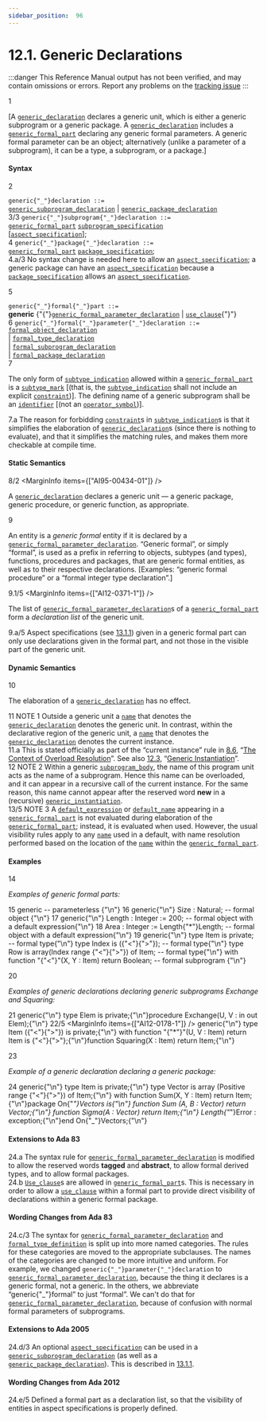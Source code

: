 ```yaml
---
sidebar_position:  96
---
```


# 12.1. Generic Declarations

:::danger
This Reference Manual output has not been verified,
and may contain omissions or errors.
Report any problems on the [tracking issue](https://github.com/ada-lang-io/ada-lang-io/issues/20)
:::


<MarginText>1</MarginText>
<p>[A <code><a href="/docs/arm/AA-12/AA-12.1#S0310">generic_declaration</a></code> declares a generic unit, which is either a generic subprogram or a generic package. A <code><a href="/docs/arm/AA-12/AA-12.1#S0310">generic_declaration</a></code> includes a <code><a href="/docs/arm/AA-12/AA-12.1#S0313">generic_formal_part</a></code> declaring any generic formal parameters. A generic formal parameter can be an object; alternatively (unlike a parameter of a subprogram), it can be a type, a subprogram, or a package.] <br /></p>


#### Syntax

<MarginText>2</MarginText>

<CodeBlock>
<code>generic{"_"}declaration</code><a id="S0310"></a><code> ::= </code><br />    <code><a href="/docs/arm/AA-12/AA-12.1#S0311">generic_subprogram_declaration</a></code> | <code><a href="/docs/arm/AA-12/AA-12.1#S0312">generic_package_declaration</a></code><br />

</CodeBlock>
<MarginText>3/3</MarginText>
<MarginInfo items={["AI05-0183-1"]} />

<CodeBlock>
<code>generic{"_"}subprogram{"_"}declaration</code><a id="S0311"></a><code> ::= </code><br />    <code><a href="/docs/arm/AA-12/AA-12.1#S0313">generic_formal_part</a></code> <code><a href="/docs/arm/AA-6/AA-6.1#S0196">subprogram_specification</a></code><br />       [<code><a href="/docs/arm/AA-13/AA-13.1#S0346">aspect_specification</a></code>];<br />

</CodeBlock>
<MarginText>4</MarginText>

<CodeBlock>
<code>generic{"_"}package{"_"}declaration</code><a id="S0312"></a><code> ::= </code><br />    <code><a href="/docs/arm/AA-12/AA-12.1#S0313">generic_formal_part</a></code>  <code><a href="/docs/arm/AA-7/AA-7.1#S0230">package_specification</a></code>;<br />

</CodeBlock>
<AnnotatedOnly>
<MarginText>4.a/3</MarginText>
<MarginInfo items={["AI05-0183-1"]} />
<Admonition type="aarm" aarm="ramification">
<b></b>No syntax change is needed here to allow an <code><a href="/docs/arm/AA-13/AA-13.1#S0346">aspect_specification</a></code>; a generic package can have an <code><a href="/docs/arm/AA-13/AA-13.1#S0346">aspect_specification</a></code> because a <code><a href="/docs/arm/AA-7/AA-7.1#S0230">package_specification</a></code> allows an <code><a href="/docs/arm/AA-13/AA-13.1#S0346">aspect_specification</a></code>. <br />
</Admonition>
</AnnotatedOnly>

<MarginText>5</MarginText>

<CodeBlock>
<code>generic{"_"}formal{"_"}part</code><a id="S0313"></a><code> ::= </code><br />    <b>generic</b> {"{"}<code><a href="/docs/arm/AA-12/AA-12.1#S0314">generic_formal_parameter_declaration</a></code> | <code><a href="/docs/arm/AA-8/AA-8.4#S0235">use_clause</a></code>{"}"}<br />

</CodeBlock>
<MarginText>6</MarginText>

<CodeBlock>
<code>generic{"_"}formal{"_"}parameter{"_"}declaration</code><a id="S0314"></a><code> ::= </code><br />    <code><a href="/docs/arm/AA-12/AA-12.4#S0319">formal_object_declaration</a></code><br />  | <code><a href="/docs/arm/AA-12/AA-12.5#S0320">formal_type_declaration</a></code><br />  | <code><a href="/docs/arm/AA-12/AA-12.6#S0335">formal_subprogram_declaration</a></code><br />  | <code><a href="/docs/arm/AA-12/AA-12.7#S0340">formal_package_declaration</a></code><br />

</CodeBlock>
<MarginText>7</MarginText>
<p class="Indented2">The only form of <code><a href="/docs/arm/AA-3/AA-3.2#S0027">subtype_indication</a></code> allowed within a <code><a href="/docs/arm/AA-12/AA-12.1#S0313">generic_formal_part</a></code> is a <code><a href="/docs/arm/AA-3/AA-3.2#S0028">subtype_mark</a></code> [(that is, the <code><a href="/docs/arm/AA-3/AA-3.2#S0027">subtype_indication</a></code> shall not include an explicit <code><a href="/docs/arm/AA-3/AA-3.2#S0029">constraint</a></code>)]. The defining name of a generic subprogram shall be an <code><a href="/docs/arm/AA-2/AA-2.3#S0002">identifier</a></code> [(not an <code><a href="/docs/arm/AA-6/AA-6.1#S0202">operator_symbol</a></code>)]. <br /></p>

<AnnotatedOnly>
<MarginText>7.a</MarginText>
<Admonition type="aarm" aarm="reason">
<b></b>The reason for forbidding <code><a href="/docs/arm/AA-3/AA-3.2#S0029">constraint</a></code>s in <code><a href="/docs/arm/AA-3/AA-3.2#S0027">subtype_indication</a></code>s is that it simplifies the elaboration of <code><a href="/docs/arm/AA-12/AA-12.1#S0310">generic_declaration</a></code>s (since there is nothing to evaluate), and that it simplifies the matching rules, and makes them more checkable at compile time. <br />
</Admonition>
</AnnotatedOnly>


#### Static Semantics

<MarginText>8/2</MarginText>
<MarginInfo items={["AI95-00434-01"]} />
<p>A <code><a href="/docs/arm/AA-12/AA-12.1#S0310">generic_declaration</a></code> declares a generic unit &mdash; a generic package, generic procedure, or generic function, as appropriate.<br /></p>

<MarginText>9</MarginText>
<p>An entity is a <i>generic formal</i> entity if it is declared by a <code><a href="/docs/arm/AA-12/AA-12.1#S0314">generic_formal_parameter_declaration</a></code>. &ldquo;Generic formal&rdquo;, or simply &ldquo;formal&rdquo;, is used as a prefix in referring to objects, subtypes (and types), functions, procedures and packages, that are generic formal entities, as well as to their respective declarations. [Examples: &ldquo;generic formal procedure&rdquo; or a &ldquo;formal integer type declaration&rdquo;.]<br /></p>

<MarginText>9.1/5</MarginText>
<MarginInfo items={["AI12-0371-1"]} />
<p>The list of <code><a href="/docs/arm/AA-12/AA-12.1#S0314">generic_formal_parameter_declaration</a></code>s of a <code><a href="/docs/arm/AA-12/AA-12.1#S0313">generic_formal_part</a></code> form a <i>declaration list</i> of the generic unit.<br /></p>

<AnnotatedOnly>
<MarginText>9.a/5</MarginText>
<Admonition type="aarm" aarm="ramification">
<b></b>Aspect specifications (see <a href="/docs/arm/AA-13/AA-13.1#Subclause_13.1.1">13.1.1</a>) given in a generic formal part can only use declarations given in the formal part, and not those in the visible part of the generic unit. <br />
</Admonition>
</AnnotatedOnly>


#### Dynamic Semantics

<MarginText>10</MarginText>
<p>The elaboration of a <code><a href="/docs/arm/AA-12/AA-12.1#S0310">generic_declaration</a></code> has no effect. <br /></p>

<AnnotatedOnly>
<MarginText>11</MarginText>
<Admonition type="aarm" aarm="note">
NOTE 1   Outside a generic unit a <code><a href="/docs/arm/AA-4/AA-4.1#S0091">name</a></code> that denotes the <code><a href="/docs/arm/AA-12/AA-12.1#S0310">generic_declaration</a></code> denotes the generic unit. In contrast, within the declarative region of the generic unit, a <code><a href="/docs/arm/AA-4/AA-4.1#S0091">name</a></code> that denotes the <code><a href="/docs/arm/AA-12/AA-12.1#S0310">generic_declaration</a></code> denotes the current instance. <br />
</Admonition>
</AnnotatedOnly>

<AnnotatedOnly>
<MarginText>11.a</MarginText>
<Admonition type="aarm" aarm="proof">
<b></b>This is stated officially as part of the &ldquo;current instance&rdquo; rule in <a href="/docs/arm/AA-8/AA-8.6">8.6</a>, &ldquo;<a href="/docs/arm/AA-8/AA-8.6">The Context of Overload Resolution</a>&rdquo;. See also <a href="/docs/arm/AA-12/AA-12.3">12.3</a>, &ldquo;<a href="/docs/arm/AA-12/AA-12.3">Generic Instantiation</a>&rdquo;. <br />
</Admonition>
</AnnotatedOnly>

<AnnotatedOnly>
<MarginText>12</MarginText>
<Admonition type="aarm" aarm="note">
NOTE 2   Within a generic <code><a href="/docs/arm/AA-6/AA-6.3#S0216">subprogram_body</a></code>, the name of this program unit acts as the name of a subprogram. Hence this name can be overloaded, and it can appear in a recursive call of the current instance. For the same reason, this name cannot appear after the reserved word <b>new</b> in a (recursive) <code><a href="/docs/arm/AA-12/AA-12.3#S0315">generic_instantiation</a></code>.<br />
</Admonition>
</AnnotatedOnly>

<AnnotatedOnly>
<MarginText>13/5</MarginText>
<MarginInfo items={["AI12-0447-1"]} />
<Admonition type="aarm" aarm="note">
NOTE 3   A <code><a href="/docs/arm/AA-3/AA-3.7#S0063">default_expression</a></code> or <code><a href="/docs/arm/AA-12/AA-12.6#S0339">default_name</a></code> appearing in a <code><a href="/docs/arm/AA-12/AA-12.1#S0313">generic_formal_part</a></code> is not evaluated during elaboration of the <code><a href="/docs/arm/AA-12/AA-12.1#S0313">generic_formal_part</a></code>; instead, it is evaluated when used. However, the usual visibility rules apply to any <code><a href="/docs/arm/AA-4/AA-4.1#S0091">name</a></code> used in a default, with name resolution performed based on the location of the <code><a href="/docs/arm/AA-4/AA-4.1#S0091">name</a></code> within the <code><a href="/docs/arm/AA-12/AA-12.1#S0313">generic_formal_part</a></code>. <br />
</Admonition>
</AnnotatedOnly>


#### Examples

<MarginText>14</MarginText>
<p><i>Examples of generic formal parts:</i> <br /></p>

<MarginText>15</MarginText>
<CodeBlock language="ada">
generic     --  parameterless {"\n"}
<MarginText>16</MarginText>
generic{"\n"}   Size : Natural;  --  formal object {"\n"}
<MarginText>17</MarginText>
generic{"\n"}   Length : Integer := 200;          -- formal object with a default expression{"\n"}
<MarginText>18</MarginText>
   Area   : Integer := Length{"*"}Length; -- formal object with a default expression{"\n"}
<MarginText>19</MarginText>
generic{"\n"}   type Item  is private;                       -- formal type{"\n"}   type Index is ({"<"}{">"});                          -- formal type{"\n"}   type Row   is array(Index range {"<"}{">"}) of Item; -- formal type{"\n"}   with function "{"<"}"(X, Y : Item) return Boolean;    -- formal subprogram {"\n"}

</CodeBlock>
<MarginText>20</MarginText>
<p><i>Examples of generic declarations declaring generic subprograms Exchange and Squaring:</i> <br /></p>

<MarginText>21</MarginText>
<CodeBlock language="ada">
generic{"\n"}   type Elem is private;{"\n"}procedure Exchange(U, V : in out Elem);{"\n"}
<MarginText>22/5</MarginText>
<MarginInfo items={["AI12-0178-1"]} />
generic{"\n"}   type Item ({"<"}{">"}) is private;{"\n"}   with function "{"*"}"(U, V : Item) return Item is {"<"}{">"};{"\n"}function Squaring(X : Item) return Item;{"\n"}

</CodeBlock>
<MarginText>23</MarginText>
<p><i>Example of a generic declaration declaring a generic package:</i> <br /></p>

<MarginText>24</MarginText>
<CodeBlock language="ada">
generic{"\n"}   type Item   is private;{"\n"}   type Vector is array (Positive range {"<"}{">"}) of Item;{"\n"}   with function Sum(X, Y : Item) return Item;{"\n"}package On{"_"}Vectors is{"\n"}   function Sum  (A, B : Vector) return Vector;{"\n"}   function Sigma(A    : Vector) return Item;{"\n"}   Length{"_"}Error : exception;{"\n"}end On{"_"}Vectors;{"\n"}

</CodeBlock>
<AnnotatedOnly>

#### Extensions to Ada 83

</AnnotatedOnly>
<AnnotatedOnly>
<MarginText>24.a</MarginText>
<Admonition type="aarm" aarm="note">
The syntax rule for <code><a href="/docs/arm/AA-12/AA-12.1#S0314">generic_formal_parameter_declaration</a></code> is modified to allow the reserved words <b>tagged</b> and <b>abstract</b>, to allow formal derived types, and to allow formal packages.<br />
</Admonition>
</AnnotatedOnly>

<AnnotatedOnly>
<MarginText>24.b</MarginText>
<Admonition type="aarm" aarm="note">
<code><a href="/docs/arm/AA-8/AA-8.4#S0235">Use_clause</a></code>s are allowed in <code><a href="/docs/arm/AA-12/AA-12.1#S0313">generic_formal_part</a></code>s. This is necessary in order to allow a <code><a href="/docs/arm/AA-8/AA-8.4#S0235">use_clause</a></code> within a formal part to provide direct visibility of declarations within a generic formal package. <br />
</Admonition>
</AnnotatedOnly>

<AnnotatedOnly>

#### Wording Changes from Ada 83

</AnnotatedOnly>
<AnnotatedOnly>
<MarginText>24.c/3</MarginText>
<MarginInfo items={["AI05-0299-1"]} />
<Admonition type="aarm" aarm="note">
The syntax for <code><a href="/docs/arm/AA-12/AA-12.1#S0314">generic_formal_parameter_declaration</a></code> and <code><a href="/docs/arm/AA-12/AA-12.5#S0323">formal_type_definition</a></code> is split up into more named categories. The rules for these categories are moved to the appropriate subclauses. The names of the categories are changed to be more intuitive and uniform. For example, we changed <code>generic{"_"}parameter{"_"}declaration</code> to <code><a href="/docs/arm/AA-12/AA-12.1#S0314">generic_formal_parameter_declaration</a></code>, because the thing it declares is a generic formal, not a generic. In the others, we abbreviate &ldquo;generic{"_"}formal&rdquo; to just &ldquo;formal&rdquo;. We can't do that for <code><a href="/docs/arm/AA-12/AA-12.1#S0314">generic_formal_parameter_declaration</a></code>, because of confusion with normal formal parameters of subprograms. <br />
</Admonition>
</AnnotatedOnly>

<AnnotatedOnly>

#### Extensions to Ada 2005

</AnnotatedOnly>
<AnnotatedOnly>
<MarginText>24.d/3</MarginText>
<MarginInfo items={["AI05-0183-1"]} />
<Admonition type="aarm" aarm="note">
An optional <code><a href="/docs/arm/AA-13/AA-13.1#S0346">aspect_specification</a></code> can be used in a <code><a href="/docs/arm/AA-12/AA-12.1#S0311">generic_subprogram_declaration</a></code> (as well as a <code><a href="/docs/arm/AA-12/AA-12.1#S0312">generic_package_declaration</a></code>). This is described in <a href="/docs/arm/AA-13/AA-13.1#Subclause_13.1.1">13.1.1</a>. <br />
</Admonition>
</AnnotatedOnly>

<AnnotatedOnly>

#### Wording Changes from Ada 2012

</AnnotatedOnly>
<AnnotatedOnly>
<MarginText>24.e/5</MarginText>
<MarginInfo items={["AI12-0371-1"]} />
<Admonition type="aarm" aarm="note">
Defined a formal part as a declaration list, so that the visibility of entities in aspect specifications is properly defined. <br />
</Admonition>
</AnnotatedOnly>

